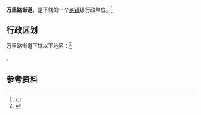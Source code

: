 {{中国乡级行政区|52/03/02/002/000}}

'''万里路街道'''，是{{PRC admin/fullname|52/03/02/002/000|3}}下辖的一个[[乡镇|乡镇]]级行政单位。<ref>{{PRC admin/ref sgc|{{PRC admin/parent|52/03/02/002/000}}}}</ref>

== 行政区划 ==

万里路街道下辖以下地区：<ref>{{PRC admin/ref sgc|52/03/02/002/000}}</ref>

{{PRC admin/children|52/03/02/002/000}}。

== 参考资料 ==

{{reflist}}

{{行政区划小作品}}
{{PRC admin/navcat|52/03/02/002/000}}